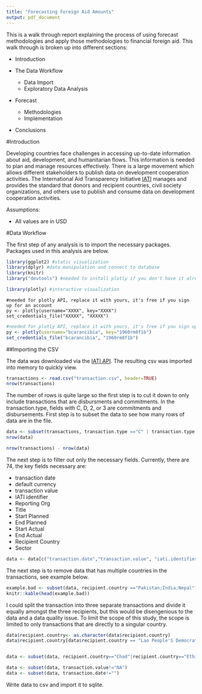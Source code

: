 ```yaml
---
title: "Forecasting Foreign Aid Amounts"
output: pdf_document
---
```


This is a walk through report explaining the process of using forecast methodologies and apply those methodologies to financial foreign aid. This walk through is broken up into different sections:

* Introduction

* The Data Workflow
    + Data Import
    + Exploratory Data Analysis

* Forecast
    + Methodologies
    + Implementation

* Conclusions

#Introduction

Developing countries face challenges in accessing up-to-date information about aid, development, and humanitarian flows. This information is needed to plan and manage resources effectively. There is a large movement which allows different stakeholders to publish data on development cooperation activities. The International Aid Transparency Initiative [IATI](http://www.aidtransparency.net/) manages and provides the standard that donors and recipient countries, civil society organizations, and others use to publish and consume data on development cooperation activities.

Assumptions:

* All values are in USD

#Data Workflow

The first step of any analysis is to import the necessary packages. Packages used in this analysis are below.

```r
library(ggplot2) #static visualization
library(dplyr) #data manipulation and connect to database
library(knitr)
library("devtools") #needed to install plotly if you don't have it already

library(plotly) #interactive visualization
```

```
#needed for plotly API, replace it with yours, it's free if you sign up for an account
py <- plotly(username="XXXX", key="XXXX")
set_credentials_file("XXXXX", "XXXXX") 
```

```r
#needed for plotly API, replace it with yours, it's free if you sign up for an account
py <- plotly(username="bcarancibia", key="1960rm8f1b")
set_credentials_file("bcarancibia", "1960rm8f1b") 
```
##Importing the CSV

The data was downloaded via the [IATI API](datastore.iatistandard.org/api/1/access/transaction.csv?recipient-country=BF%7CBI%7CTD%7CCD%7CCI%7CET%7CGM%7CGW%7CHT%7CHN%7CKG%7CLA%7CMG%7CMD%7CNP%7CSS%7CTL%7CUG&stream=True). The resulting csv was imported into memory to quickly view.

```r
transactions <- read.csv("transaction.csv", header=TRUE)
nrow(transactions)
```

The number of rows is quite large so the first step is to cut it down to only include transactions that are disbursments and commitments. In the transaction.type, fields with C, D, 2, or 3 are commitments and disbursements. First step is to subset the data to see how many rows of data are in the file.

```r
data <- subset(transactions, transaction.type =="C" | transaction.type =="D" | transaction.type ==2 | transaction.type == 3)
nrow(data)

nrow(transactions) - nrow(data)
```

The next step is to filter out only the necessary fields. Currently, there are 74, the key fields necessary are:

* transaction date
* default currency
* transaction value
* IATI identifier
* Reporting Org
* Title
* Start Planned
* End Planned
* Start Actual
* End Actual
* Recipient Country
* Sector
```r
data <- data[c("transaction.date","transaction.value", "iati.identifier", "reporting.org", "title", "start.planned", "end.planned", "start.actual", "end.actual", "recipient.country", "sector")]
```

The next step is to remove data that has multiple countries in the transactions, see example below.

```r
example.bad <- subset(data, recipient.country =="Pakistan;India;Nepal")
knitr::kable(head(example.bad))
```

I could split the transaction into three separate transactions and divide it equally amongst the three recipients, but this would be disengenious to the data and a data quality issue. To limit the scope of this study, the scope is limited to only transactions that are directly to a singular country.

```r
data$recipient.country<- as.character(data$recipient.country)
data$recipient.country[data$recipient.country == "Lao People'S Democratic Republic"] <- "Laos"


data <- subset(data, recipient.country=="Chad"|recipient.country=="Ethiopia"|recipient.country=="Nepal"|recipient.country=="Honduras"|recipient.country=="Senegal"|recipient.country=="Haiti"|recipient.country=="Burkina Faso"| recipient.country=="Burkina Faso"|recipient.country=="Tanzania, United Republic Of"|recipient.country=="Laos"|recipient.country=="Malawi"|recipient.country=="Moldova, Republic of"| recipient.country=="Madagascar"|recipient.country=="Uganda"|recipient.country=="Timor-Leste"|recipient.country=="Congo, The Democratic Republic Of The")

data <- subset(data, transaction.value!="NA")
data <- subset(data, transaction.date!="")

```

Write data to csv and import it to sqlite.





